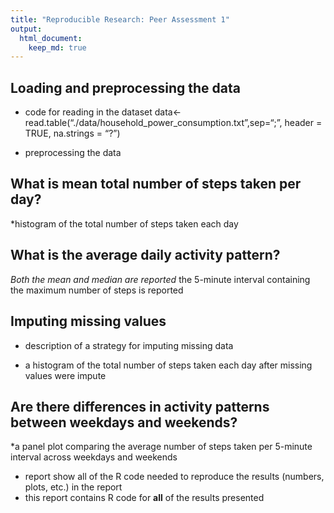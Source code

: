 ```yaml
---
title: "Reproducible Research: Peer Assessment 1"
output: 
  html_document:
    keep_md: true
---
```



## Loading and preprocessing the data

* code  for reading in the dataset
data<-read.table("./data/household_power_consumption.txt",sep=";", header = TRUE, na.strings = "?")

* preprocessing the data



## What is mean total number of steps taken per day?
*histogram of the total number of steps taken each day


## What is the average daily activity pattern?
*Both the mean and median are reported
*the 5-minute interval containing the maximum number of steps is reported


## Imputing missing values
* description of a strategy for imputing missing data

* a histogram of the total number of steps taken each day after missing values were impute


## Are there differences in activity patterns between weekdays and weekends?
*a panel plot comparing the average number of steps taken per 5-minute interval across weekdays and weekends


*  report show all of the R code needed to reproduce the results (numbers, plots, etc.) in the report
* this report contains R code for **all** of the results presented

